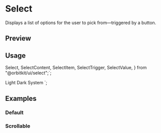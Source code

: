 


<Meta of={SelectStories} />

<PrimitiveDocsButton name="select" />

# Select

Displays a list of options for the user to pick from—triggered by a button.

## Preview

<Canvas of={SelectStories.Default} />

## Usage

  Select,
  SelectContent,
  SelectItem,
  SelectTrigger,
  SelectValue,
} from "@orbitkit/ui/select";`;

  <SelectTrigger className="w-[180px]">
    <SelectValue placeholder="Theme" />
  </SelectTrigger>
  <SelectContent>
    <SelectItem value="light">Light</SelectItem>
    <SelectItem value="dark">Dark</SelectItem>
    <SelectItem value="system">System</SelectItem>
  </SelectContent>
</Select>`;

<Source code={importCode} language="ts" dark />
<Source code={usageCode} language="tsx" dark />

## Examples

### Default

<Canvas of={SelectStories.Default} />

### Scrollable

<Canvas of={SelectStories.Scrollable} />
